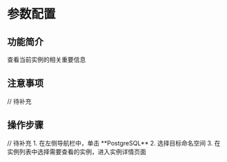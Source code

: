 # 参数配置

## 功能简介
查看当前实例的相关重要信息

## 注意事项
// 待补充

## 操作步骤
<Tabs>
<Tab label="命令行操作">
// 待补充
</Tab>
<Tab label="界面操作">
1. 在左侧导航栏中，单击 **PostgreSQL**
2. 选择目标命名空间
3. 在实例列表中选择需要查看的实例，进入实例详情页面

</Tab>
</Tabs>

